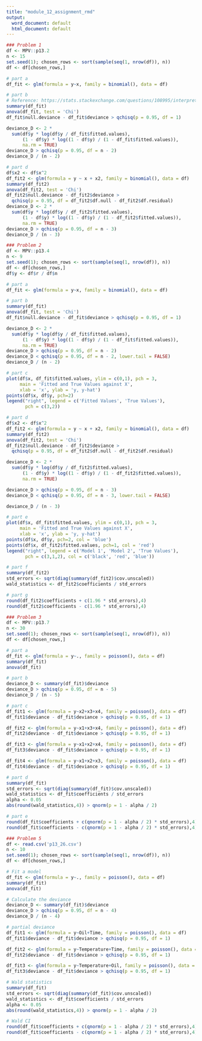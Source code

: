```yaml
---
title: "module_12_assignment_rmd"
output:
  word_document: default
  html_document: default
---
```


```r
### Problem 1
df <- MPV::p13.2
n <- 15
set.seed(1); chosen_rows <- sort(sample(seq(1, nrow(df)), n))
df <- df[chosen_rows,]

# part a
df_fit <- glm(formula = y~x, family = binomial(), data = df)

# part b
# Reference: https://stats.stackexchange.com/questions/108995/interpreting-residual-and-null-deviance-in-glm-r
summary(df_fit)
anova(df_fit, test = 'Chi')
df_fit$null.deviance - df_fit$deviance > qchisq(p = 0.95, df = 1)

deviance_D <- 2 * 
  sum(df$y * log(df$y / df_fit$fitted.values),
      (1 - df$y) * log((1 - df$y) / (1 - df_fit$fitted.values)),
      na.rm = TRUE)
deviance_D > qchisq(p = 0.95, df = n - 2)
deviance_D / (n - 2)

# part d
df$x2 <- df$x^2
df_fit2 <- glm(formula = y ~ x + x2, family = binomial(), data = df)
summary(df_fit2)
anova(df_fit2, test = 'Chi')
df_fit2$null.deviance - df_fit2$deviance >
  qchisq(p = 0.95, df = df_fit2$df.null - df_fit2$df.residual)
deviance_D <- 2 * 
  sum(df$y * log(df$y / df_fit2$fitted.values),
      (1 - df$y) * log((1 - df$y) / (1 - df_fit2$fitted.values)),
      na.rm = TRUE)
deviance_D > qchisq(p = 0.95, df = n - 3)
deviance_D / (n - 3)

### Problem 2
df <- MPV::p13.4
n <- 9
set.seed(1); chosen_rows <- sort(sample(seq(1, nrow(df)), n))
df <- df[chosen_rows,]
df$y <- df$r / df$n

# part a
df_fit <- glm(formula = y~x, family = binomial(), data = df)

# part b
summary(df_fit)
anova(df_fit, test = 'Chi')
df_fit$null.deviance - df_fit$deviance > qchisq(p = 0.95, df = 1)

deviance_D <- 2 * 
  sum(df$y * log(df$y / df_fit$fitted.values),
      (1 - df$y) * log((1 - df$y) / (1 - df_fit$fitted.values)),
      na.rm = TRUE)
deviance_D > qchisq(p = 0.95, df = n - 2)
deviance_D < qchisq(p = 0.95, df = n - 2, lower.tail = FALSE)
deviance_D / (n - 2)

# part c
plot(df$x, df_fit$fitted.values, ylim = c(0,1), pch = 3,
     main = 'Fitted and True Values against X',
     xlab = 'x', ylab = 'y, y-hat')
points(df$x, df$y, pch=2)
legend("right", legend = c('Fitted Values', 'True Values'),
       pch = c(3,2))

# part d
df$x2 <- df$x^2
df_fit2 <- glm(formula = y ~ x + x2, family = binomial(), data = df)
summary(df_fit2)
anova(df_fit2, test = 'Chi')
df_fit2$null.deviance - df_fit2$deviance >
  qchisq(p = 0.95, df = df_fit2$df.null - df_fit2$df.residual)

deviance_D <- 2 * 
  sum(df$y * log(df$y / df_fit2$fitted.values),
      (1 - df$y) * log((1 - df$y) / (1 - df_fit2$fitted.values)),
      na.rm = TRUE)

deviance_D > qchisq(p = 0.95, df = n - 3)
deviance_D < qchisq(p = 0.95, df = n - 3, lower.tail = FALSE)

deviance_D / (n - 3)

# part e
plot(df$x, df_fit$fitted.values, ylim = c(0,1), pch = 3,
     main = 'Fitted and True Values against X',
     xlab = 'x', ylab = 'y, y-hat')
points(df$x, df$y, pch=2, col = 'blue')
points(df$x, df_fit2$fitted.values, pch=1, col = 'red')
legend("right", legend = c('Model 1', 'Model 2', 'True Values'),
       pch = c(3,1,2), col = c('black', 'red', 'blue'))

# part f
summary(df_fit2)
std_errors <- sqrt(diag(summary(df_fit2)$cov.unscaled))
wald_statistics <- df_fit2$coefficients / std_errors

# part g
round(df_fit2$coefficients + c(1.96 * std_errors),4)
round(df_fit2$coefficients - c(1.96 * std_errors),4)

### Problem 3
df <- MPV::p13.7
n <- 30
set.seed(1); chosen_rows <- sort(sample(seq(1, nrow(df)), n))
df <- df[chosen_rows,]

# part a
df_fit <- glm(formula = y~., family = poisson(), data = df)
summary(df_fit)
anova(df_fit)

# part b
deviance_D <- summary(df_fit)$deviance
deviance_D > qchisq(p = 0.95, df = n - 5)
deviance_D / (n - 5)

# part c
df_fit1 <- glm(formula = y~x2+x3+x4, family = poisson(), data = df)
df_fit1$deviance - df_fit$deviance > qchisq(p = 0.95, df = 1)

df_fit2 <- glm(formula = y~x1+x3+x4, family = poisson(), data = df)
df_fit2$deviance - df_fit$deviance > qchisq(p = 0.95, df = 1)

df_fit3 <- glm(formula = y~x1+x2+x4, family = poisson(), data = df)
df_fit3$deviance - df_fit$deviance > qchisq(p = 0.95, df = 1)

df_fit4 <- glm(formula = y~x1+x2+x3, family = poisson(), data = df)
df_fit4$deviance - df_fit$deviance > qchisq(p = 0.95, df = 1)

# part d
summary(df_fit)
std_errors <- sqrt(diag(summary(df_fit)$cov.unscaled))
wald_statistics <- df_fit$coefficients / std_errors
alpha <- 0.05
abs(round(wald_statistics,4)) > qnorm(p = 1 - alpha / 2)

# part e
round(df_fit$coefficients + c(qnorm(p = 1 - alpha / 2) * std_errors),4)
round(df_fit$coefficients - c(qnorm(p = 1 - alpha / 2) * std_errors),4)

### Problem 5
df <- read.csv('p13_26.csv')
n <- 10
set.seed(1); chosen_rows <- sort(sample(seq(1, nrow(df)), n))
df <- df[chosen_rows,]

# Fit a model
df_fit <- glm(formula = y~., family = poisson(), data = df)
summary(df_fit)
anova(df_fit)

# Calculate the deviance
deviance_D <- summary(df_fit)$deviance
deviance_D > qchisq(p = 0.95, df = n - 4)
deviance_D / (n - 4)

# partial deviance
df_fit1 <- glm(formula = y~Oil+Time, family = poisson(), data = df)
df_fit1$deviance - df_fit$deviance > qchisq(p = 0.95, df = 1)

df_fit2 <- glm(formula = y~Temperature+Time, family = poisson(), data = df)
df_fit2$deviance - df_fit$deviance > qchisq(p = 0.95, df = 1)

df_fit3 <- glm(formula = y~Temperature+Oil, family = poisson(), data = df)
df_fit3$deviance - df_fit$deviance > qchisq(p = 0.95, df = 1)

# Wald statistics
summary(df_fit)
std_errors <- sqrt(diag(summary(df_fit)$cov.unscaled))
wald_statistics <- df_fit$coefficients / std_errors
alpha <- 0.05
abs(round(wald_statistics,4)) > qnorm(p = 1 - alpha / 2)

# Wald CI
round(df_fit$coefficients + c(qnorm(p = 1 - alpha / 2) * std_errors),4)
round(df_fit$coefficients - c(qnorm(p = 1 - alpha / 2) * std_errors),4)

```